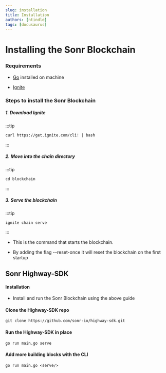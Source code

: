 ```yaml
---
slug: installation
title: Installation
authors: [ntindle]
tags: [docusaurus]
---
```


# Installing the Sonr Blockchain

### [](https://github.com/sonr-io/blockchain#requirements)Requirements&#xA;

- [Go](https://golang.org/doc/install) installed on machine

- [Ignite](https://ignite.com/cli)

### Steps to install the Sonr Blockchain

##### 1. Download Ignite

:::tip

```shell
curl https://get.ignite.com/cli! | bash
```

:::

##### 2. Move into the chain directory

:::tip

```shell
cd blockchain
```

:::

##### 3. Serve the blockchain

:::tip

```shell
ignite chain serve
```

:::

- This is the command that starts the blockchain.

- By adding the flag --reset-once it will reset the blockchain on the first startup

## Sonr Highway-SDK

#### Installation&#x20;

- Install and run the Sonr Blockchain using the above guide

#### Clone the Highway-SDK repo

```shell
git clone https://github.com/sonr-io/highway-sdk.git
```

#### Run the Highway-SDK in place

```shell
go run main.go serve
```

#### Add more building blocks with the CLI

```shell
go run main.go <serve/>
```
